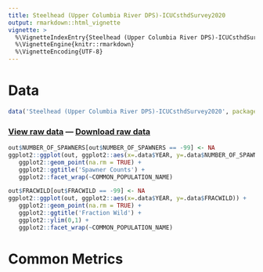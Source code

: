 ```yaml
---
title: Steelhead (Upper Columbia River DPS)-ICUCsthdSurvey2020
output: rmarkdown::html_vignette
vignette: >
  %\VignetteIndexEntry{Steelhead (Upper Columbia River DPS)-ICUCsthdSurvey2020}
  %\VignetteEngine{knitr::rmarkdown}
  %\VignetteEncoding{UTF-8}
---
```


# Data

```r
data('Steelhead (Upper Columbia River DPS)-ICUCsthdSurvey2020', package='VRData')
```

### [View raw data](../data/Steelhead (Upper Columbia River DPS)-ICUCsthdSurvey2020.html) &#8212; [Download raw data](../data/Steelhead (Upper Columbia River DPS)-ICUCsthdSurvey2020.csv)

```r
out$NUMBER_OF_SPAWNERS[out$NUMBER_OF_SPAWNERS == -99] <- NA
ggplot2::ggplot(out, ggplot2::aes(x=.data$YEAR, y=.data$NUMBER_OF_SPAWNERS)) +
   ggplot2::geom_point(na.rm = TRUE) +
   ggplot2::ggtitle('Spawner Counts') +
   ggplot2::facet_wrap(~COMMON_POPULATION_NAME)
```

```r
out$FRACWILD[out$FRACWILD == -99] <- NA
ggplot2::ggplot(out, ggplot2::aes(x=.data$YEAR, y=.data$FRACWILD)) +
   ggplot2::geom_point(na.rm = TRUE) +
   ggplot2::ggtitle('Fraction Wild') +
   ggplot2::ylim(0,1) +
   ggplot2::facet_wrap(~COMMON_POPULATION_NAME)
```

# Common Metrics



